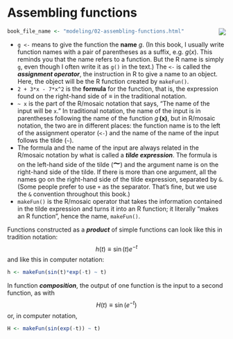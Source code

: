 # Assembling functions {#assembling}

<div style="float:right;">[![](www/icons/edit.png)](https://github.com/ProjectMOSAIC/MOSAIC-Calculus/blob/main/modeling/02-assembling-functions.Rmd)</div>

```r
book_file_name <- "modeling/02-assembling-functions.html"
```

::: {.takenote  data-latex=""}
- `g <-` means to give the function the **name** $g.$ (In this book, I usually write function names with a pair of parentheses as a suffix, e.g. $g(x).$ This reminds you that the name refers to a function. But the R name is simply `g`, even though I often write it as `g()` in the text.) The `<-` is called the ***assignment operator***, the instruction in R to give a name to an object. Here, the object will be the R function created by `makeFun()`.
- `2 + 3*x - 7*x^2` is the **formula** for the function, that is, the expression found on the right-hand side of $\equiv$ in the traditional notation.
- `~ x` is the part of the R/mosaic notation that says, "The name of the input will be `x`." In traditional notation, the name of the input is in parentheses following the name of the function $g\,{\mathbf{(x)}}$, but in R/mosaic notation, the two are in different places: the function name is to the left of the assignment operator (`<-`) and the name of the name of the input follows the tilde (`~`). 
- The formula and the name of the input are always related in the R/mosaic notation by what is called a ***tilde expression***. The formula is on the left-hand side of the tilde (<span style="font-size: 24pt; line-height: 0.7;">`~`</span>) and the argument name is on the right-hand side of the tilde. If there is more than one argument, all the names go on the right-hand side of the tilde expression, separated by `&`. (Some people prefer to use `+` as the separator. That's fine, but we use the `&` convention throughout this book.)
- `makeFun()` is the R/mosaic operator that takes the information contained in the tilde expression and turns it into an R function; it literally "makes an R function", hence the name, `makeFun()`.
:::


Functions constructed as a ***product*** of simple functions can look like this in tradition notation:
$$h(t) \equiv \sin(t) e^{-t}$$
and like this in computer notation:
```r
h <- makeFun(sin(t)*exp(-t) ~ t)
```

In function ***composition***, the output of one function is the input to a second function, as with $$H(t) \equiv \sin\left(e^{-t}\right)$$ or, in computer notation,
```r
H <- makeFun(sin(exp(-t)) ~ t)
```

